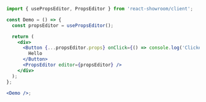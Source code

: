 ```jsx noEditor
import { usePropsEditor, PropsEditor } from 'react-showroom/client';

const Demo = () => {
  const propsEditor = usePropsEditor();

  return (
    <div>
      <Button {...propsEditor.props} onClick={() => console.log('Clicked')}>
        Hello
      </Button>
      <PropsEditor editor={propsEditor} />
    </div>
  );
};

<Demo />;
```
